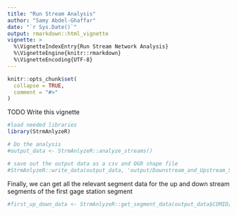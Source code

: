 ```yaml
---
title: "Run Stream Analysis"
author: "Samy Abdel-Ghaffar"
date: "`r Sys.Date()`"
output: rmarkdown::html_vignette
vignette: >
  %\VignetteIndexEntry{Run Stream Network Analysis}
  %\VignetteEngine{knitr::rmarkdown}
  %\VignetteEncoding{UTF-8}
---
```


```r
knitr::opts_chunk$set(
  collapse = TRUE,
  comment = "#>"
)
```

TODO Write this vignette

```r
#load needed libraries
library(StrmAnlyzeR)

# Do the analysis
#output_data <- StrmAnlyzeR::analyze_streams()

# save out the output data as a csv and OGR shape file
#StrmAnlyzeR::write_data(output_data, 'output/Downstream_and_Upstream_Sample.csv', 'output/Sample_Shape_Files')
```

Finally, we can get all the relevant segment data for the up and down stream segments of the first gage station segment
```r
#first_up_down_data <- StrmAnlyzeR::get_segment_data(output_data$COMID[1], output_data, segment_data)
```
